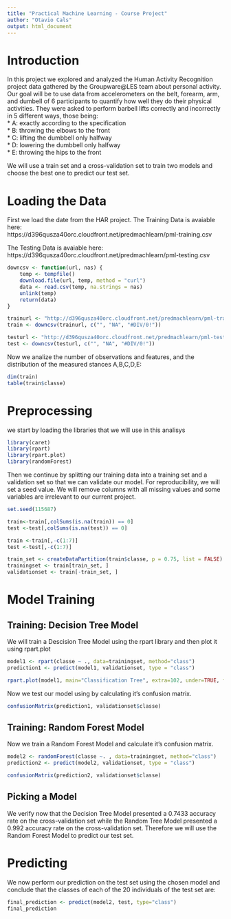 ```yaml
---
title: "Practical Machine Learning - Course Project"
author: "Otavio Cals"
output: html_document
---
```


# Introduction

In this project we explored and analyzed the Human Activity Recognition project data gathered by the Groupware@LES team about personal activity. Our goal will be to use data from accelerometers on the belt, forearm, arm, and dumbell of 6 participants to quantify how well they do their physical activities. They were asked to perform barbell lifts correctly and incorrectly in 5 different ways, those being:  
  * A: exactly according to the specification  
  * B: throwing the elbows to the front  
  * C: lifting the dumbbell only halfway  
  * D: lowering the dumbbell only halfway  
  * E: throwing the hips to the front  

We will use a train set and a cross-validation set to train two models and choose the best one to predict our test set.

# Loading the Data

First we load the date from the HAR project.
The Training Data is avaiable here:  
https://d396qusza40orc.cloudfront.net/predmachlearn/pml-training.csv

The Testing Data is avaiable here:  
https://d396qusza40orc.cloudfront.net/predmachlearn/pml-testing.csv

```r
downcsv <- function(url, nas) {
    temp <- tempfile()
    download.file(url, temp, method = "curl")
    data <- read.csv(temp, na.strings = nas)
    unlink(temp)
    return(data)
}

trainurl <- "http://d396qusza40orc.cloudfront.net/predmachlearn/pml-training.csv"
train <- downcsv(trainurl, c("", "NA", "#DIV/0!"))

testurl <- "http://d396qusza40orc.cloudfront.net/predmachlearn/pml-testing.csv"
test <- downcsv(testurl, c("", "NA", "#DIV/0!"))
```

Now we analize the number of observations and features, and the distribution of the measured stances A,B,C,D,E:

```r
dim(train)
table(train$classe)
```

# Preprocessing

we start by loading the libraries that we will use in this analisys

```r
library(caret)
library(rpart)
library(rpart.plot)
library(randomForest)
```


Then we continue by splitting our training data into a training set and a validation set so that we can validate our model. For reproducibility, we will set a seed value. We will remove columns with all missing values and some variables are irrelevant to our current project.

```r
set.seed(115687)

train<-train[,colSums(is.na(train)) == 0]
test <-test[,colSums(is.na(test)) == 0]

train <-train[,-c(1:7)]
test <-test[,-c(1:7)]

train_set <- createDataPartition(train$classe, p = 0.75, list = FALSE)
trainingset <- train[train_set, ]
validationset <- train[-train_set, ]
```

# Model Training

## Training: Decision Tree Model

We will train a Descision Tree Model using the rpart library and then plot it using rpart.plot

```r
model1 <- rpart(classe ~ ., data=trainingset, method="class")
prediction1 <- predict(model1, validationset, type = "class")

rpart.plot(model1, main="Classification Tree", extra=102, under=TRUE, faclen=0)
```

Now we test our model using by calculating it's confusion matrix.

```r
confusionMatrix(prediction1, validationset$classe)
```

## Training: Random Forest Model

Now we train a Random Forest Model and calculate it's confusion matrix.

```r
model2 <- randomForest(classe ~. , data=trainingset, method="class")
prediction2 <- predict(model2, validationset, type = "class")

confusionMatrix(prediction2, validationset$classe)
```

## Picking a Model

We verify now that the Decision Tree Model presented a 0.7433 accuracy rate on the cross-validation set while the Random Tree Model presented a 0.992 accuracy rate on the cross-validation set. Therefore we will use the Random Forest Model to predict our test set.

# Predicting

We now perform our prediction on the test set using the chosen model and conclude that the classes of each of the 20 individuals of the test set are:

```r
final_prediction <- predict(model2, test, type="class")
final_prediction
```

